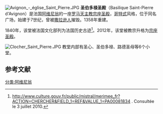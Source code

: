 [[Image:Avignon_-_église_Saint_Pierre.JPG|right]]
'''圣伯多禄圣殿'''（Basilique Saint-Pierre d'Avignon）是法国[[阿维尼翁|阿维尼翁]]的一座[[罗马天主教|罗马天主教]][[宗座圣殿|宗座圣殿]]，[[哥特式|哥特式]]风格，位于同名广场，始建于7世纪，曾被[[撒拉逊人|撒拉逊人]]摧毁。1358年重建。

1840年，该堂被法国文化部列为法国历史古迹<ref>http://www.culture.gouv.fr/public/mistral/merimee_fr?ACTION=CHERCHER&FIELD_1=REF&VALUE_1=PA00081834 {{Wayback|url=http://www.culture.gouv.fr/public/mistral/merimee_fr?ACTION=CHERCHER&FIELD_1=REF&VALUE_1=PA00081834 |date=20190326222713 }}. Consultée le 3 juillet 2010.</ref>。2012年，该堂被教宗升格为[[宗座圣殿|宗座圣殿]]。

[[Image:Clocher_Saint_Pierre.JPG|left]]
教堂内部有圣心、圣伯多禄、路德圣母等6个小堂。

== 参考文献 ==
<references/>

{{DEFAULTSORT:Collegiale Saint-Pierre d'Avignon}}

[[分类:阿维尼翁|分类:阿维尼翁]]